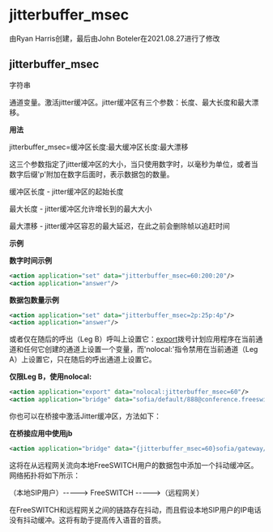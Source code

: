 # jitterbuffer_msec

由Ryan Harris创建，最后由John Boteler在2021.08.27进行了修改

## jitterbuffer_msec

字符串

通道变量。激活jitter缓冲区。jitter缓冲区有三个参数：长度、最大长度和最大漂移。

**用法**

jitterbuffer\_msec=缓冲区长度:最大缓冲区长度:最大漂移

这三个参数指定了jitter缓冲区的大小，当只使用数字时，以毫秒为单位，或者当数字后缀'p'附加在数字后面时，表示数据包的数量。

缓冲区长度 - jitter缓冲区的起始长度

最大长度 - jitter缓冲区允许增长到的最大大小

最大漂移 - jitter缓冲区容忍的最大延迟，在此之前会删除帧以追赶时间

**示例**

**数字时间示例**

```xml
<action application="set" data="jitterbuffer_msec=60:200:20"/>
<action application="answer"/>
```

**数据包数量示例**

```xml
<action application="set" data="jitterbuffer_msec=2p:25p:4p"/>
<action application="answer"/>
```

或者仅在随后的呼出（Leg B）呼叫上设置它：[export](../FreeSWITCH-Explained/Modules/mod-dptools/6586592.mdx#about)拨号计划应用程序在当前通道和任何它创建的通道上设置一个变量，而'nolocal:'指令禁用在当前通道（Leg A）上设置它，只在随后的呼出通道上设置它。

**仅限Leg B，使用nolocal:**

```xml
<action application="export" data="nolocal:jitterbuffer_msec=60"/>
<action application="bridge" data="sofia/default/888@conference.freeswitch.org"/>
```

你也可以在桥接中激活Jitter缓冲区，方法如下：

**在桥接应用中使用jb**

```xml
<action application="bridge" data="{jitterbuffer_msec=60}sofia/gateway/$1@gateway.com"/>
```

这将在从远程网关流向本地FreeSWITCH用户的数据包中添加一个抖动缓冲区。网络拓扑将如下所示：

（本地SIP用户）-----> FreeSWITCH ----->（远程网关）

在FreeSWITCH和远程网关之间的链路存在抖动，而且假设本地SIP用户的IP电话没有抖动缓冲。这将有助于提高传入语音的音质。